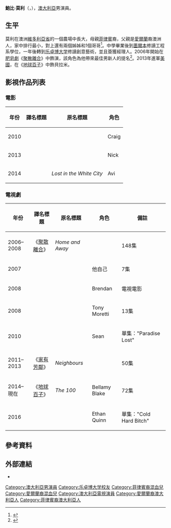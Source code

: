{{noteTA
|G1=Movie
|G2=TV
}}
{{Infobox person
| name = 鮑比·莫利<br />Bob Morley
| image = File:Bob Morley by Gage Skidmore.jpg
| caption = 2016年的莫利
| alt = 
| birth_name = Robert Alfred Morley
| birth_date = {{Birth date and age|df=yes|1984|12|20}}
| birth_place = [[澳洲|澳洲]][[維多利亞州|維多利亞州]]{{link-en|凱恩頓|Kyneton}}
| other_names = Bobby Morley
| alma_mater = [[乐卓博大学|乐卓博大学]]
| occupation = 演員
| years_active = 2005年–現在
| spouse = {{marriage|[[伊麗莎·泰勒|伊麗莎·泰勒]]|2019}}
}}
'''鮑比·莫利'''（{{lang-en|'''Robert "Bobby" Morley'''}}，{{bd|1984年|12月20日}}），[[澳大利亞|澳大利亞]]男演員。

==生平==
莫利在澳洲[[維多利亞省|維多利亞省]]{{link-en|凱恩頓|Kyneton}}的一個農場中長大，母親[[菲律賓|菲律賓]]裔，父親是[[愛爾蘭|愛爾蘭]]裔澳洲人，家中排行最小，對上還有兩個姊姊和1個哥哥<ref name="Stage">{{cite news|url=http://newsstore.fairfax.com.au/apps/viewDocument.ac?page=1&sy=age&kw=Morley+and+home+and+away&pb=all_ffx&dt=selectRange&dr=entire&so=relevance&sf=text&sf=headline&rc=10&rm=200&sp=nrm&clsPage=1&docID=AGE081009OA7LU3M5JMU|title=An actor going through a stage|last=Kalina|first=Paul|date=9 October 2008|work=[[The_Age|The Age]]|page=16|accessdate=20 June 2011|archive-date=2012-06-05|archive-url=https://web.archive.org/web/20120605171130/http://newsstore.fairfax.com.au/apps/viewDocument.ac?page=1&sy=age&kw=Morley+and+home+and+away&pb=all_ffx&dt=selectRange&dr=entire&so=relevance&sf=text&sf=headline&rc=10&rm=200&sp=nrm&clsPage=1&docID=AGE081009OA7LU3M5JMU|dead-url=no}}{{en}}</ref>。中學畢業後到[[墨爾本|墨爾本]]修讀工程系學位，一年後轉到[[乐卓博大学|乐卓博大学]]修讀創意藝術，並且簽獲經理人。2006年開始在[[肥皂劇|肥皂劇]]《[[聚散離合|聚散離合]]》中飾演{{link-en|德魯·柯蒂斯|Drew Curtis (Home and Away)}}，該角色為他帶來{{link-en|洛吉獎|Logie Awards}}最佳男新人的提名<ref>{{cite news|url=http://www.smh.com.au/news/tv--radio/logie-award-nominations/2007/04/02/1175366144499.html|title=Logie Award nominations|date=2 April 2007|work=[[The_Sydney_Morning_Herald|The Sydney Morning Herald]]|accessdate=19 June 2011|archive-date=2012-11-04|archive-url=https://web.archive.org/web/20121104193505/http://www.smh.com.au/news/tv--radio/logie-award-nominations/2007/04/02/1175366144499.html|dead-url=no}}{{en}}</ref>。2013年進軍[[美國|美國]]，在《[[地球百子|地球百子]]》中飾貝拉米。

== 影視作品列表 ==
=== 電影 ===
{| class="wikitable sortable"
|-
! 年份
! 譯名標題
! 原名標題
! 角色
|-
| 2010
| {{n/a}}
| ''{{link-en|Road Kill (2010 film)|Road Kill (2010 film)|Road Kill}}''
| Craig
|-
| 2013
| {{n/a}}
| ''{{link-en|Blinder (film)|Blinder (film)|Blinder}}''
| Nick
|-
| 2014
| {{n/a}}
| ''Lost in the White City''
| Avi
|}

=== 電視劇 ===
{| class="wikitable sortable"
|-
! 年份
! 譯名標題
! 原名標題
! 角色
! class="unsortable"| 備註
|-
| 2006–2008
| 《[[聚散離合|聚散離合]]》
| ''Home and Away''
| {{link-en|德魯·柯蒂斯|Drew Curtis (Home and Away)}}
| 148集
|-
| 2007
| {{n/a}}
| ''{{link-en|It Takes Two (Australian TV series)|It Takes Two (Australian TV series)|It Takes Two}}''
| 他自己
| 7集
|-
| 2008
| {{n/a}}
| ''{{link-en|Scorched (2008 film)|Scorched (2008 film)|Scorched}}''
| Brendan
| 電視電影
|-
| 2008
| {{n/a}}
| ''{{link-en|The Strip (Australian TV series)|The Strip (Australian TV series)|The Strip}}''
| Tony Moretti
| 13集
|-
| 2010
| {{n/a}}
| ''{{link-en|Sea Patrol|Sea Patrol}}''
| Sean
| 單集："Paradise Lost"
|-
| 2011–2013
| 《[[家有芳鄰|家有芳鄰]]》
| ''Neighbours''
| {{link-en|Aidan Foster|Aidan Foster}}
| 50集
|-
| 2014–現在
| 《[[地球百子|地球百子]]》
| ''The 100''
| Bellamy Blake
| 72集
|-
| 2016
| {{n/a}}
| ''{{link-en|Winners & Losers|Winners & Losers}}''
| Ethan Quinn
| 單集："Cold Hard Bitch"
|}

== 參考資料 ==
{{reflist}}

== 外部連結 ==
*{{IMDb name|2366079}}

{{authority control}}
{{DEFAULTSORT:Morley, Bobby}}
[[Category:澳大利亞男演員|Category:澳大利亞男演員]]
[[Category:乐卓博大学校友|Category:乐卓博大学校友]]
[[Category:菲律賓裔混血兒|Category:菲律賓裔混血兒]]
[[Category:愛爾蘭裔混血兒|Category:愛爾蘭裔混血兒]]
[[Category:澳大利亞電視演員|Category:澳大利亞電視演員]]
[[Category:愛爾蘭裔澳大利亞人|Category:愛爾蘭裔澳大利亞人]]
[[Category:菲律賓裔澳大利亞人|Category:菲律賓裔澳大利亞人]]
